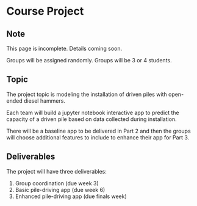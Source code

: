 # Course Project

::: callout-caution
## Note
This page is incomplete. Details coming soon.
:::

Groups will be assigned randomly. Groups will be 3 or 4 students.

## Topic

The project topic is modeling the installation of driven piles with open-ended diesel hammers.

Each team will build a jupyter notebook interactive app to predict the capacity of a driven pile based on data collected during installation.

There will be a baseline app to be delivered in Part 2 and then the groups will choose additional features to include to enhance their app for Part 3.

## Deliverables

The project will have three deliverables:

1.  Group coordination (due week 3)
2.  Basic pile-driving app (due week 6)
3.  Enhanced pile-driving app (due finals week)